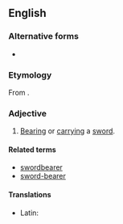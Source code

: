 ==English==

===Alternative forms===
* {{l/en|sword-bearing}}

===Etymology===
From {{compound|sword|bearing|lang=en}}.

===Adjective===
{{en-adj|-}}

# [[bearing|Bearing]] or [[carrying]] a [[sword]].

====Related terms====
* [[swordbearer]]
* [[sword-bearer]]

====Translations====
{{trans-top|carrying a sword}}
* Latin: {{t|la|ensifer}}
{{trans-mid}}
{{trans-bottom}}